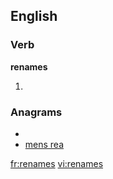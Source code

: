 
==English==

===Verb===
'''renames'''

# {{third-person singular of|[[rename]]}}

===Anagrams===
* {{alphagram|aeemnrs}}
* [[mens rea#English|mens rea]]

[[fr:renames]]
[[vi:renames]]